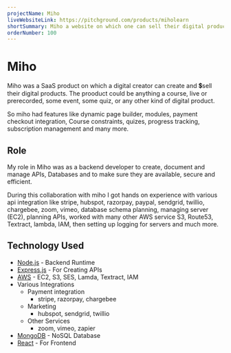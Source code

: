 ```yaml
---
projectName: Miho
liveWebsiteLink: https://pitchground.com/products/miholearn
shortSummary: Miho a website on which one can sell their digital products with features like custom page builder themeing and progress tracking.
orderNumber: 100
---
```



# <HoverUnder color="border-yellow-400">Miho</HoverUnder>

<LinkProject website={frontmatter.liveWebsiteLink} />

Miho was a SaaS product on which a digital creator can create and 💲sell their digital products.
The prooduct could be anything a course, live or prerecorded, some event, some quiz, or any other kind of digital product.

So miho had features like dynamic page builder, modules, payment checkout integration, Course constraints, quizes, progress tracking, subscription management and many more.

## <HoverUnder color="border-yellow-400">Role</HoverUnder>

My role in Miho was as a backend developer to create, document and manage APIs, Databases and to make sure they are available, secure and efficient.

During this collaboration with miho I got hands on experience with various api integration like stripe, hubspot, razorpay, paypal, sendgrid, twillio, chargebee, zoom, vimeo, database schema planning, managing server (EC2), planning APIs, worked with many other AWS service S3, Route53, Textract, lambda, IAM, then setting up logging for servers and much more.

## <HoverUnder color="border-yellow-400">Technology Used</HoverUnder>

- [Node.js](https://nodejs.org/en) - Backend Runtime
- [Express.js](https://expressjs.com/) - For Creating APIs
- [AWS](https://aws.amazon.com) - EC2, S3, SES, Lamda, Textract, IAM
- Various Integrations
  - Payment integration
    - stripe, razorpay, chargebee
  - Marketing
    - hubspot, sendgrid, twillio
  - Other Services
    - zoom, vimeo, zapier
- [MongoDB](https://www.mongodb.com/) - NoSQL Database
- [React](https://react.dev/) - For Frontend
